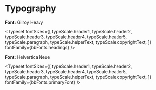 

<Meta title="Design System/Foundations/Typography" />

# Typography

**Font:** Gilroy Heavy

<Typeset
  fontSizes={[
    typeScale.header1,
    typeScale.header2,
    typeScale.header3,
    typeScale.header4,
    typeScale.header5,
    typeScale.paragraph,
    typeScale.helperText,
    typeScale.copyrightText,
  ]}
  fontFamily={bbFonts.headings}
/>

**Font:** Helvertica Neue

<Typeset
  fontSizes={[
    typeScale.header1,
    typeScale.header2,
    typeScale.header3,
    typeScale.header4,
    typeScale.header5,
    typeScale.paragraph,
    typeScale.helperText,
    typeScale.copyrightText,
  ]}
  fontFamily={bbFonts.primaryFont}
/>
